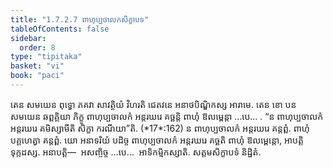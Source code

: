 ```yaml
---
title: "1.7.2.7 ពាហុប្បចាលកសិក្ខាបទ"
tableOfContents: false
sidebar:
  order: 8
type: "tipitaka"
basket: "vi"
book: "paci"
---
```



<DynamicBreadcrumb />

<Division number="592" book="paci">

<Paragraph number="1765" book="paci">
តេន សមយេន ពុទ្ធោ ភគវា សាវត្ថិយំ វិហរតិ ជេតវនេ អនាថបិណ្ឌិកស្ស អារាមេ. តេន ខោ បន សមយេន ឆព្ពគ្គិយា ភិក្ខូ ពាហុប្បចាលកំ អន្តរឃរេ គច្ឆន្តិ ពាហុំ ឱលម្ពេន្តា …បេ… .
</Paragraph>

<Paragraph number="1766" book="paci">
<Emphasis>“ន ពាហុប្បចាលកំ អន្តរឃរេ គមិស្សាមីតិ សិក្ខា ករណីយា”</Emphasis>តិ. (*17*:<Emphasis>162</Emphasis>)
</Paragraph>

<Paragraph number="1767" book="paci">
ន ពាហុប្បចាលកំ អន្តរឃរេ គន្តព្ពំ. ពាហុំ បគ្គហេត្វា គន្តព្ពំ. យោ អនាទរិយំ បដិច្ច ពាហុប្បចាលកំ អន្តរឃរេ គច្ឆតិ ពាហុំ ឱលម្ពេន្តោ, អាបត្តិ ទុក្កដស្ស.
</Paragraph>

<Paragraph number="1768" book="paci">
អនាបត្តិ—  អសញ្ចិច្ច …បេ…  អាទិកម្មិកស្សាតិ.

</Paragraph>
</Division>

<Paragraph number="1769" type="center" book="paci">
សត្តមសិក្ខាបទំ និដ្ឋិតំ.
</Paragraph>